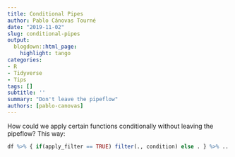 ```yaml
---
title: Conditional Pipes
author: Pablo Cánovas Tourné
date: "2019-11-02"
slug: conditional-pipes
output:
  blogdown::html_page:
    highlight: tango
categories:
- R
- Tidyverse
- Tips
tags: []
subtitle: ''
summary: "Don't leave the pipeflow"
authors: [pablo-canovas]
---
```

  
How could we apply certain functions conditionally without leaving the pipeflow?
This way:
  
```r
df %>% { if(apply_filter == TRUE) filter(., condition) else . } %>% ...
```
